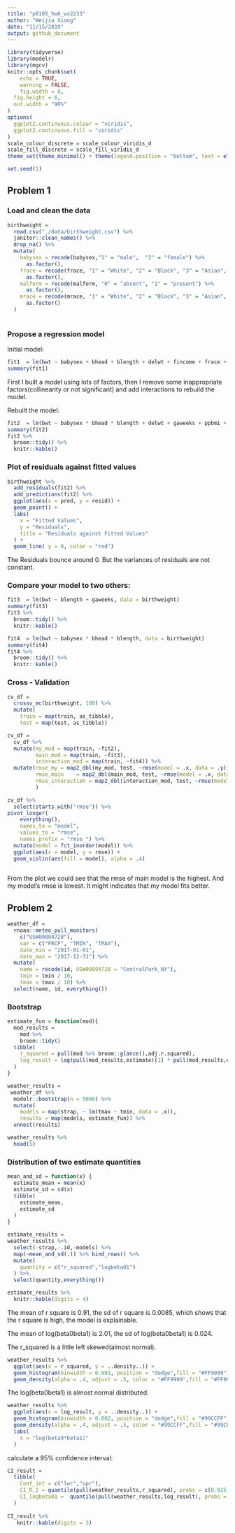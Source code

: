 ```yaml
---
title: "p8105_hw6_wx2233"
author: "Weijia Xiong"
date: "11/15/2019"
output: github_document
---
```

```r
library(tidyverse)
library(modelr)
library(mgcv)
knitr::opts_chunk$set(
	echo = TRUE,
	warning = FALSE,
	fig.width = 8, 
  fig.height = 6,
  out.width = "90%"
)
options(
  ggplot2.continuous.colour = "viridis",
  ggplot2.continuous.fill = "viridis"
)
scale_colour_discrete = scale_colour_viridis_d
scale_fill_discrete = scale_fill_viridis_d
theme_set(theme_minimal() + theme(legend.position = "bottom", text = element_text(size = 15), axis.title.x = element_text(size = 15)))

set.seed(1)
```



## Problem 1

### Load and clean the data
```r
birthweight = 
  read.csv("./data/birthweight.csv") %>% 
  janitor::clean_names() %>% 
  drop_na() %>% 
  mutate(
    babysex = recode(babysex,"1" = "male",  "2" = "female") %>% 
      as.factor(),
    frace = recode(frace, "1" = "White", "2" = "Black", "3" = "Asian", "4" = "Puerto Rican", "8" = "Other","9" = "Unknown") %>% 
      as.factor(),
    malform = recode(malform, "0" = "absent", "1" = "present") %>% 
      as.factor(),
    mrace = recode(mrace, "1" = "White", "2" = "Black", "3" = "Asian", "4" = "Puerto Rican", "8" = "Other") %>% 
      as.factor()
  )
    
```



### Propose a regression model

Initial model: 
```r
fit1  = lm(bwt ~ babysex + bhead + blength + delwt + fincome + frace + gaweeks + menarche + momage + mheight + mrace + parity + pnumlbw + pnumsga + ppbmi + ppwt + smoken + wtgain, data = birthweight)
summary(fit1)
```
First I built a model using lots of factors, then I remove some inappropriate factors(collinearity or not significant) and add interactions to rebuild the model.

Rebuilt the model:
```r
fit2  = lm(bwt ~ babysex * bhead * blength + delwt + gaweeks + ppbmi + smoken, data = birthweight)
summary(fit2)
fit2 %>% 
  broom::tidy() %>% 
  knitr::kable()
```

### Plot of residuals against fitted values
```r
birthweight %>% 
  add_residuals(fit2) %>% 
  add_predictions(fit2) %>% 
  ggplot(aes(x = pred, y = resid)) +
  geom_point() +
  labs(
    x = "Fitted Values",
    y = "Residuals",
    title = "Residuals against Fitted Values"
  ) +
  geom_line( y = 0, color = "red")

```
The Residuals bounce around 0. But the variances of residuals are not constant.


### Compare your model to two others:


```r
fit3  = lm(bwt ~ blength + gaweeks, data = birthweight)
summary(fit3)
fit3 %>% 
  broom::tidy() %>% 
  knitr::kable()
```

```r
fit4  = lm(bwt ~ babysex * bhead * blength, data = birthweight)
summary(fit4)
fit4 %>% 
  broom::tidy() %>% 
  knitr::kable()
```

### Cross - Validation
```r
cv_df =
  crossv_mc(birthweight, 100) %>% 
  mutate(
    train = map(train, as_tibble),
    test = map(test, as_tibble))

cv_df = 
  cv_df %>% 
  mutate(my_mod = map(train, ~fit2),
         main_mod = map(train, ~fit3),
         interaction_mod = map(train, ~fit4)) %>% 
  mutate(rmse_my = map2_dbl(my_mod, test, ~rmse(model = .x, data = .y)),
         rmse_main    = map2_dbl(main_mod, test, ~rmse(model = .x, data = .y)),
         rmse_interaction = map2_dbl(interaction_mod, test, ~rmse(model = .x, data = .y))
         )

cv_df %>% 
  select(starts_with("rmse")) %>% 
pivot_longer(
    everything(),
    names_to = "model", 
    values_to = "rmse",
    names_prefix = "rmse_") %>% 
  mutate(model = fct_inorder(model)) %>% 
  ggplot(aes(x = model, y = rmse)) + 
  geom_violin(aes(fill = model), alpha = .4)
  
```

From the plot we could see that the rmse of main model is the highest. And my model's rmse is lowest. It might indicates that my model fits better.


## Problem 2
```r
weather_df = 
  rnoaa::meteo_pull_monitors(
    c("USW00094728"),
    var = c("PRCP", "TMIN", "TMAX"), 
    date_min = "2017-01-01",
    date_max = "2017-12-31") %>%
  mutate(
    name = recode(id, USW00094728 = "CentralPark_NY"),
    tmin = tmin / 10,
    tmax = tmax / 10) %>%
  select(name, id, everything())
```



### Bootstrap
```r
estimate_fun = function(mod){
  mod_results =
    mod %>% 
    broom::tidy()
  tibble(
    r_squared = pull(mod %>% broom::glance(),adj.r.squared),
    log_result = log(pull(mod_results,estimate)[1] * pull(mod_results,estimate)[2]),
  )
}

weather_results = 
 weather_df %>% 
  modelr::bootstrap(n = 5000) %>% 
  mutate(
    models = map(strap, ~ lm(tmax ~ tmin, data = .x)),
    results = map(models, estimate_fun)) %>% 
  unnest(results)

weather_results %>% 
  head(5)
```

### Distribution of two estimate quantities
```r
mean_and_sd = function(x) {
  estimate_mean = mean(x)
  estimate_sd = sd(x)
  tibble(
    estimate_mean,
    estimate_sd
  )
}

estimate_results = 
weather_results %>% 
  select(-strap,-.id,-models) %>% 
  map(~mean_and_sd(.)) %>% bind_rows() %>% 
  mutate(
    quantity = c("r_squared","logbeta01")
  ) %>% 
  select(quantity,everything())

estimate_results %>% 
  knitr::kable(digits = 4)
```

The mean of r square is 0.91, the sd of r square is 0.0085, which shows that the r square is high, the model is explainable.

The mean of log(beta0beta1) is 2.01, the sd of log(beta0beta1) is 0.024.

The r_squared is a little left skewed(almost normal).
```r
weather_results %>% 
  ggplot(aes(x = r_squared, y = ..density..)) +
  geom_histogram(binwidth = 0.001, position = "dodge",fill = "#FF9999") +
  geom_density(alpha = .4, adjust = .5, color = "#FF9999",fill = "#FF9999")
```

The log(beta0beta1)  is almost normal distributed.

```r

weather_results %>% 
  ggplot(aes(x = log_result, y = ..density..)) +
  geom_histogram(binwidth = 0.002, position = "dodge",fill = "#99CCFF") +
  geom_density(alpha = .4, adjust = .5, color = "#99CCFF",fill = "#99CCFF") +
  labs(
    x = "log(beta0*beta1)"
  )
```

calculate a 95% confidence interval:

```r
CI_result = 
  tibble(
    Conf_int = c("lwr","upr"),
    CI_R_2 = quantile(pull(weather_results,r_squared), probs = c(0.025, 0.975),na.rm = TRUE),
    CI_logbeta01 =  quantile(pull(weather_results,log_result), probs = c(0.025, 0.975), na.rm = TRUE)
  )
  
CI_result %>% 
   knitr::kable(digits = 3)
```

